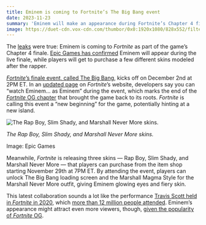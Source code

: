 ```yaml
---
title: Eminem is coming to Fortnite’s The Big Bang event
date: 2023-11-23
summary: 'Eminem will make an appearance during Fortnite’s Chapter 4 finale, and players can purchase skins to match.'
image: https://duet-cdn.vox-cdn.com/thumbor/0x0:1920x1080/828x552/filters:focal(960x540:961x541):format(webp)/cdn.vox-cdn.com/uploads/chorus_asset/file/25105011/eminem_fortnite.jpg
---
```


The [leaks](https://www.dexerto.com/fortnite/eminem-fortnite-live-event-and-skin-leaked-for-chapter-4-finale-2393291/) were true: Eminem is coming to _Fortnite_ as part of the game’s Chapter 4 finale. [Epic Games has confirmed](https://www.instagram.com/p/Cz89v4zM7-a/?igshid=N2ViNmM2MDRjNw%3D%3D) Eminem will appear during the live finale, while players will get to purchase a few different skins modeled after the rapper.

[_Fortnite_’s finale event, called The Big Bang](https://www.theverge.com/2023/11/21/23970772/fortnite-big-bang-live-event-date), kicks off on December 2nd at 2PM ET. In an [updated page](https://www.fortnite.com/news/the-big-bang-event-a-new-beginning-for-fortnite-on-december-2) on _Fortnite_’s website, developers say you can “watch Eminem... as Eminem” during the event, which marks the end of the [_Fortnite_ OG chapter](https://www.theverge.com/2023/11/6/23948555/fortnite-og-new-season) that brought the game back to its roots. _Fortnite_ is calling this event a “new beginning” for the game, potentially hinting at a new island.

![The Rap Boy, Slim Shady, and Marshall Never More skins.](https://duet-cdn.vox-cdn.com/thumbor/0x0:1920x1080/2400x1350/filters:focal(960x540:961x541):format(webp)/cdn.vox-cdn.com/uploads/chorus_asset/file/25105048/fortnite_rap_boy_slim_shady_and_marshall_never_more_outfits_1920x1080_d7760f89f19c.jpeg)

_The Rap Boy, Slim Shady, and Marshall Never More skins._

Image: Epic Games

Meanwhile, _Fortnite_ is releasing three skins — Rap Boy, Slim Shady, and Marshall Never More — that players can purchase from the item shop starting November 29th at 7PM ET. By attending the event, players can unlock The Big Bang loading screen and the Marshall Magma Style for the Marshall Never More outfit, giving Eminem glowing eyes and fiery skin.

This latest collaboration sounds a lot like the performance [Travis Scott held in _Fortnite_ in 2020](https://www.theverge.com/2020/4/23/21233637/travis-scott-fortnite-concert-astronomical-live-report), which [more than 12 million people attended](https://www.theverge.com/2020/4/23/21233946/travis-scott-fortnite-concert-astronomical-record-breaking-player-count). Eminem’s appearance might attract even more viewers, though, [given the popularity of _Fortnite_ OG](https://www.theverge.com/2023/11/5/23947197/people-are-pretty-into-fortnite-og).